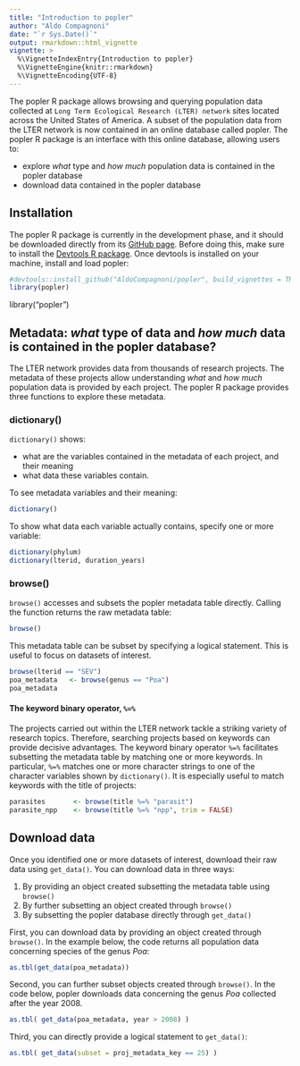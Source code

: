 ```yaml
---
title: "Introduction to popler"
author: "Aldo Compagnoni"
date: "`r Sys.Date()`"
output: rmarkdown::html_vignette
vignette: >
  %\VignetteIndexEntry{Introduction to popler}
  %\VignetteEngine{knitr::rmarkdown}
  %\VignetteEncoding{UTF-8}
---
```


The popler R package allows browsing and querying population data collected at `Long Term Ecological Research (LTER) network` sites located across the United States of America. A subset of the population data from the LTER network is now contained in an online database called popler. The popler R package is an interface with this online database, allowing users to:

- explore *what* type and *how much* population data is contained in the popler database
- download data contained in the popler database


## Installation

The popler R package is currently in the development phase, and it should be downloaded directly from its [GitHub page](https://github.com/AldoCompagnoni/popler). Before doing this, make sure to install the [Devtools R package](https://cran.r-project.org/web/packages/devtools/README.html). Once devtools is installed on your machine, install and load popler:

```r
#devtools::install_github("AldoCompagnoni/popler", build_vignettes = TRUE)
library(popler)
```

library("popler")

## Metadata: *what* type of data and *how much* data is contained in the popler database?

The LTER network provides data from thousands of research projects. The metadata of these projects allow understanding *what* and *how much* population data is provided by each project. The popler R package provides three functions to explore these metadata.

### dictionary()

`dictionary()` shows:

- what are the variables contained in the metadata of each project, and their meaning 
- what data these variables contain.

To see metadata variables and their meaning:  

```r
dictionary()
```

To show what data each variable actually contains, specify one or more variable:

```r
dictionary(phylum)
dictionary(lterid, duration_years)
```

### browse()

`browse()` accesses and subsets the popler metadata table directly. Calling the function returns the raw metadata table:

```r
browse()
```

This metadata table can be subset by specifying a logical statement. This is useful to focus on datasets of interest.

```r
browse(lterid == "SEV")
poa_metadata   <- browse(genus == "Poa")
poa_metadata
```

#### The keyword binary operator, `%=%`

The projects carried out within the LTER network tackle a striking variety of research topics. Therefore, searching projects based on keywords can provide decisive advantages. The keyword binary operator `%=%` facilitates subsetting the metadata table by matching one or more keywords. In particular, `%=%` matches one or more character strings to one of the character variables shown by `dictionary()`. It is especially useful to match keywords with the title of projects:

```r
parasites       <- browse(title %=% "parasit")
parasite_npp    <- browse(title %=% "npp", trim = FALSE)
```

## Download data

Once you identified one or more datasets of interest, download their raw data using `get_data()`. You can download data in three ways:

1. By providing an object created subsetting the metadata table using `browse()` 
1. By further subsetting an object created through `browse()`
1. By subsetting the popler database directly through `get_data()`

First, you can download data by providing an object created through `browse()`. In the example below, the code returns all population data concerning species of the genus *Poa*: 

```r
as.tbl(get_data(poa_metadata))
```

Second, you can further subset objects created through `browse()`. In the code below, popler downloads data concerning the genus *Poa* collected after the year 2008.

```r
as.tbl( get_data(poa_metadata, year > 2008) )
```

Third, you can directly provide a logical statement to `get_data()`:

```r
as.tbl( get_data(subset = proj_metadata_key == 25) )
```
